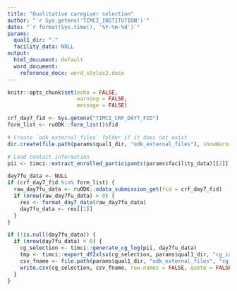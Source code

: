 ```yaml
---
title: "Qualitative caregiver selection"
author: "`r Sys.getenv('TIMCI_INSTITUTION')`"
date: "`r format(Sys.time(), '%Y-%m-%d')`"
params:
  qual1_dir: "."
  facility_data: NULL
output:
  html_document: default
  word_document:
    reference_docx: word_styles2.docx
---
```


```r
knitr::opts_chunk$set(echo = FALSE,
                      warning = FALSE,
                      message = FALSE)
```

```r
crf_day7_fid <- Sys.getenv("TIMCI_CRF_DAY7_FID")
form_list <- ruODK::form_list()$fid
```

```r
# Create `odk_external_files` folder if it does not exist
dir.create(file.path(params$qual1_dir, "odk_external_files"), showWarnings = FALSE)

# Load contact information
pii <- timci::extract_enrolled_participants(params$facility_data)[[2]]

day7fu_data <- NULL
if (crf_day7_fid %in% form_list) {
  raw_day7fu_data <- ruODK::odata_submission_get(fid = crf_day7_fid)
  if (nrow(raw_day7fu_data) > 0) {
    res <- format_day7_data(raw_day7fu_data)
    day7fu_data <- res[[1]]
  }
}
```

```r
if (!is.null(day7fu_data)) {
  if (nrow(day7fu_data) > 0) {
    cg_selection <- timci::generate_cg_log(pii, day7fu_data)
    tmp <- timci::export_df2xlsx(cg_selection, params$qual1_dir, "cg_idi_participants")
    csv_fname <- file.path(params$qual1_dir, "odk_external_files", "cg_idi_participants.csv")
    write.csv(cg_selection, csv_fname, row.names = FALSE, quote = FALSE)
  }
}
```
